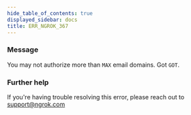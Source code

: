 ```yaml
---
hide_table_of_contents: true
displayed_sidebar: docs
title: ERR_NGROK_367
---
```




### Message

You may not authorize more than `MAX` email domains. Got `GOT`.

<ErrorDetails error="err_ngrok_367" />

### Further help

If you're having trouble resolving this error, please reach out to [support@ngrok.com](mailto:support@ngrok.com?subject=Help%20with%20ERR_NGROK_367)
